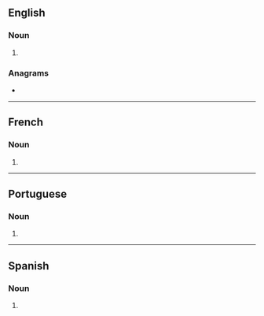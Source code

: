 ==English==

===Noun===
{{head|en|noun form}}

# {{plural of|en|altitude}}

===Anagrams===
* {{anagrams|en|a=adeilsttu|adultiest|latitudes}}

----

==French==

===Noun===
{{head|fr|noun form|g=f}}

# {{plural of|fr|altitude}}

----

==Portuguese==

===Noun===
{{head|pt|noun plural form}}

# {{plural of|pt|altitude}}

----

==Spanish==

===Noun===
{{head|es|noun form|g=f-p}}

# {{plural of|es|altitud}}